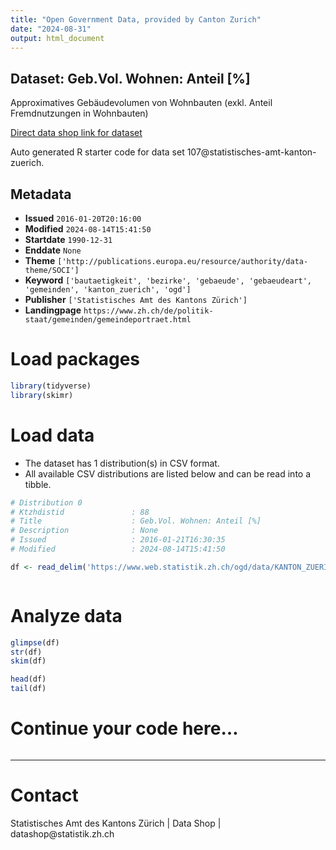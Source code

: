 ```yaml
---
title: "Open Government Data, provided by Canton Zurich"
date: "2024-08-31"
output: html_document
---
```


## Dataset: Geb.Vol. Wohnen: Anteil [%]

Approximatives Gebäudevolumen von Wohnbauten (exkl. Anteil Fremdnutzungen in Wohnbauten)

[Direct data shop link for dataset](https://www.zh.ch/de/politik-staat/statistik-daten/datenkatalog.html#/datasets/107@statistisches-amt-kanton-zuerich)

Auto generated R starter code for data set 107@statistisches-amt-kanton-zuerich.

## Metadata

- **Issued** `2016-01-20T20:16:00`
- **Modified** `2024-08-14T15:41:50`
- **Startdate** `1990-12-31`
- **Enddate** `None`
- **Theme** `['http://publications.europa.eu/resource/authority/data-theme/SOCI']`
- **Keyword** `['bautaetigkeit', 'bezirke', 'gebaeude', 'gebaeudeart', 'gemeinden', 'kanton_zuerich', 'ogd']`
- **Publisher** `['Statistisches Amt des Kantons Zürich']`
- **Landingpage** `https://www.zh.ch/de/politik-staat/gemeinden/gemeindeportraet.html`


# Load packages

```r

library(tidyverse)
library(skimr)

```

# Load data

-   The dataset has 1 distribution(s) in CSV format.
-   All available CSV distributions are listed below and can be read into a tibble.

```r

# Distribution 0
# Ktzhdistid               : 88
# Title                    : Geb.Vol. Wohnen: Anteil [%]
# Description              : None
# Issued                   : 2016-01-21T16:30:35
# Modified                 : 2024-08-14T15:41:50

df <- read_delim('https://www.web.statistik.zh.ch/ogd/data/KANTON_ZUERICH_167.csv')



```

# Analyze data

```r

glimpse(df)
str(df)
skim(df)

head(df)
tail(df)

```

# Continue your code here...

```r

```

------------------------------------------------------------------------

# Contact

Statistisches Amt des Kantons Zürich | Data Shop | datashop@statistik.zh.ch
